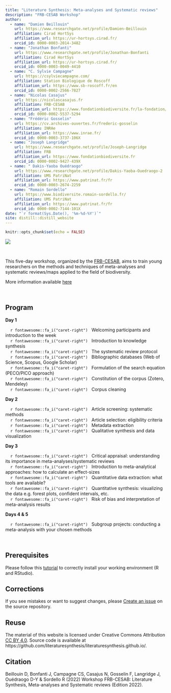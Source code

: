 ```yaml
---
title: "Literature Synthesis: Meta-analyses and Systematic reviews"
description: "FRB-CESAB Workshop"
author:
  - name: "Damien Beillouin"
    url: https://www.researchgate.net/profile/Damien-Beillouin
    affiliation: Cirad HortSys
    affiliation_url: https://ur-hortsys.cirad.fr/
    orcid_id: 0000-0003-2014-3482
  - name: "Jonathan Bonfanti"
    url: https://www.researchgate.net/profile/Jonathan-Bonfanti
    affiliation: Cirad HortSys
    affiliation_url: https://ur-hortsys.cirad.fr/
    orcid_id: 0000-0003-0049-4410
  - name: "C. Sylvie Campagne"
    url: https://csylviecampagne.com/
    affiliation: Station Biologique de Roscoff
    affiliation_url: https://www.sb-roscoff.fr/en
    orcid_id: 0000-0002-2566-7827
  - name: "Nicolas Casajus"
    url: https://nicolascasajus.fr
    affiliation: FRB-CESAB
    affiliation_url: https://www.fondationbiodiversite.fr/la-fondation/le-cesab/
    orcid_id: 0000-0002-5537-5294
  - name: "Frédéric Gosselin"
    url: https://cv.archives-ouvertes.fr/frederic-gosselin
    affiliation: INRAe
    affiliation_url: https://www.inrae.fr/
    orcid_id: 0000-0003-3737-106X
  - name: "Joseph Langridge"
    url: https://www.researchgate.net/profile/Joseph-Langridge
    affiliation: FRB
    affiliation_url: https://www.fondationbiodiversite.fr
    orcid_id: 0000-0002-9427-439X
  - name: " Dakis-Yaoba Ouédraogo"
    url: https://www.researchgate.net/profile/Dakis-Yaoba-Ouedraogo-2
    affiliation: UMS PatriNat
    affiliation_url: https://www.patrinat.fr/fr
    orcid_id: 0000-0003-2674-2259
  - name: "Romain Sordello"
    url: https://www.biodiversite.romain-sordello.fr/
    affiliation: UMS PatriNat
    affiliation_url: https://www.patrinat.fr/fr
    orcid_id: 0000-0002-7144-101X
date: "`r format(Sys.Date(), '%m-%d-%Y')`"
site: distill::distill_website
---
```


```r
knitr::opts_chunk$set(echo = FALSE)
```



![](https://raw.githubusercontent.com/literaturesynthesis/.github/main/profile/banner-literaturesynthesis_150dpi.png)



<br />


This five-day workshop, organized by the 
[FRB-CESAB](https://www.fondationbiodiversite.fr/en/about-the-foundation/le-cesab/),
aims to train young researchers on the methods and techniques of meta-analyses 
and systematic reviews/maps applied to the field of biodiversity.

More information available [here](https://www.fondationbiodiversite.fr/en/evenement/revues-systematiques-2022/)

<br />



## Program



**Day 1**

&nbsp;&nbsp;&nbsp;&nbsp;`r fontawesome::fa_i("caret-right")` &nbsp;
Welcoming participants and introduction to the week
<br/>&nbsp;&nbsp;&nbsp;&nbsp;`r fontawesome::fa_i("caret-right")` &nbsp;
Introduction to knowledge synthesis
<br/>&nbsp;&nbsp;&nbsp;&nbsp;`r fontawesome::fa_i("caret-right")` &nbsp;
The systematic review protocol
<br/>&nbsp;&nbsp;&nbsp;&nbsp;`r fontawesome::fa_i("caret-right")` &nbsp;
Bibliographic databases (Web of Science, Scopus, Google Scholar)
<br/>&nbsp;&nbsp;&nbsp;&nbsp;`r fontawesome::fa_i("caret-right")` &nbsp;
Formulation of the search equation (PECO/PICO approach)
<br/>&nbsp;&nbsp;&nbsp;&nbsp;`r fontawesome::fa_i("caret-right")` &nbsp;
Constitution of the corpus (Zotero, Mendeley)
<br/>&nbsp;&nbsp;&nbsp;&nbsp;`r fontawesome::fa_i("caret-right")` &nbsp;
Corpus cleaning


**Day 2**


&nbsp;&nbsp;&nbsp;&nbsp;`r fontawesome::fa_i("caret-right")` &nbsp;
Article screening: systematic methods 
<br/>&nbsp;&nbsp;&nbsp;&nbsp;`r fontawesome::fa_i("caret-right")` &nbsp;
Article selection: eligibility criteria 
<br/>&nbsp;&nbsp;&nbsp;&nbsp;`r fontawesome::fa_i("caret-right")` &nbsp;
Metadata extraction 
<br/>&nbsp;&nbsp;&nbsp;&nbsp;`r fontawesome::fa_i("caret-right")` &nbsp;
Qualitative synthesis and data visualization 


**Day 3**

&nbsp;&nbsp;&nbsp;&nbsp;`r fontawesome::fa_i("caret-right")` &nbsp;
Critical appraisal: understanding its importance in meta-analyses/systematic reviews
<br/>&nbsp;&nbsp;&nbsp;&nbsp;`r fontawesome::fa_i("caret-right")` &nbsp;
Introduction to meta-analytical approaches: how to calculate an effect-sizes
<br/>&nbsp;&nbsp;&nbsp;&nbsp;`r fontawesome::fa_i("caret-right")` &nbsp;
Quantitative data extraction: what tools are available?
<br/>&nbsp;&nbsp;&nbsp;&nbsp;`r fontawesome::fa_i("caret-right")` &nbsp;
Quantitative synthesis: visualizing the data e.g. forest plots, confident intervals, etc.
<br/>&nbsp;&nbsp;&nbsp;&nbsp;`r fontawesome::fa_i("caret-right")` &nbsp;
Risk of bias and interpretation of meta-analysis results 



**Days 4 & 5**


&nbsp;&nbsp;&nbsp;&nbsp;`r fontawesome::fa_i("caret-right")` &nbsp;
Subgroup projects: conducting a meta-analysis with your chosen methods 


<br/>



## Prerequisites



Please follow this [tutorial](instructions.html) to correctly install your 
working environment (R and RStudio).


## Corrections {.appendix}


If you see mistakes or want to suggest changes, please 
[Create an issue](https://github.com/literaturesynthesis/literaturesynthesis.github.io/issues)
on the source repository.



## Reuse {.appendix}


The material of this website is licensed under Creative Commons Attribution 
[CC BY 4.0](https://creativecommons.org/licenses/by/4.0/).
Source code is available at https://github.com/literaturesynthesis/literaturesynthesis.github.io/.



## Citation {.appendix}



Beillouin D, Bonfanti J, Campagne CS, Casajus N, Gosselin F, Langridge J, Ouédraogo D-Y & Sordello R (2022) 
Workshop FRB-CESAB: Literature Synthesis, Meta-analyses and Systematic reviews (Edition 2022). 
